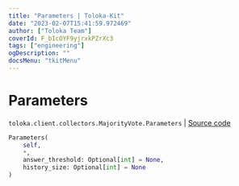```yaml
---
title: "Parameters | Toloka-Kit"
date: "2023-02-07T15:41:59.972469"
author: ["Toloka Team"]
coverId: F_bIcOYF9yjrxkPZrXc3
tags: ["engineering"]
ogDescription: ""
docsMenu: "tkitMenu"
---
```


# Parameters
`toloka.client.collectors.MajorityVote.Parameters` | [Source code](https://github.com/Toloka/toloka-kit/blob/v1.1.3/src/client/collectors.py#L445)

```python
Parameters(
    self,
    *,
    answer_threshold: Optional[int] = None,
    history_size: Optional[int] = None
)
```